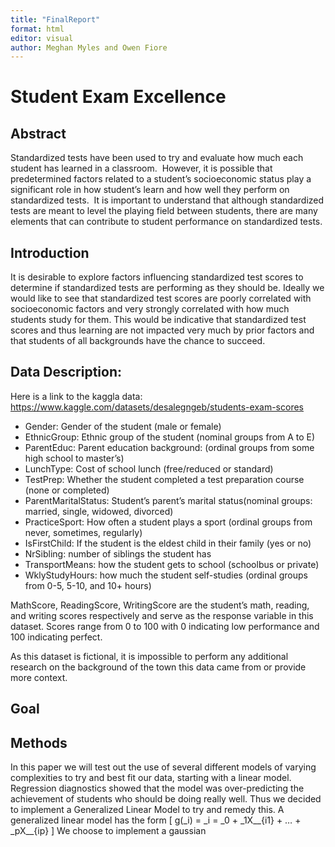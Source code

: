 ```yaml
---
title: "FinalReport"
format: html
editor: visual
author: Meghan Myles and Owen Fiore
---
```


# Student Exam Excellence

## Abstract

Standardized tests have been used to try and evaluate how much each student has learned in a classroom.  However, it is possible that predetermined factors related to a student's socioeconomic status play a significant role in how student's learn and how well they perform on standardized tests.  It is important to understand that although standardized tests are meant to level the playing field between students, there are many elements that can contribute to student performance on standardized tests.

## Introduction

It is desirable to explore factors influencing standardized test scores to determine if standardized tests are performing as they should be. Ideally we would like to see that standardized test scores are poorly correlated with socioeconomic factors and very strongly correlated with how much students study for them. This would be indicative that standardized test scores and thus learning are not impacted very much by prior factors and that students of all backgrounds have the chance to succeed.

## Data Description:

Here is a link to the kaggla data: <https://www.kaggle.com/datasets/desalegngeb/students-exam-scores>

-   Gender: Gender of the student (male or female)
-   EthnicGroup: Ethnic group of the student (nominal groups from A to E)
-   ParentEduc: Parent education background: (ordinal groups from some high school to master's)
-   LunchType: Cost of school lunch (free/reduced or standard)
-   TestPrep: Whether the student completed a test preparation course (none or completed)
-   ParentMaritalStatus: Student's parent's marital status(nominal groups: married, single, widowed, divorced)
-   PracticeSport: How often a student plays a sport (ordinal groups from never, sometimes, regularly)
-   IsFirstChild: If the student is the eldest child in their family (yes or no)
-   NrSibling: number of siblings the student has
-   TransportMeans: how the student gets to school (schoolbus or private)
-   WklyStudyHours: how much the student self-studies (ordinal groups from 0-5, 5-10, and 10+ hours)

MathScore, ReadingScore, WritingScore are the student's math, reading, and writing scores respectively and serve as the response variable in this dataset. Scores range from 0 to 100 with 0 indicating low performance and 100 indicating perfect.

As this dataset is fictional, it is impossible to perform any additional research on the background of the town this data came from or provide more context.

## Goal

## Methods
In this paper we will test out the use of several different models of varying complexities
to try and best fit our data, starting with a linear model.  Regression diagnostics showed that the model was over-predicting the achievement of students who should be doing really well.  Thus we decided to implement a Generalized Linear Model to try and remedy this. A generalized linear model has the form
\[ g(\mu_i) = \eta_i = \beta_0 + \beta_1X__{i1} + ... + \beta_pX__{ip} \]
We choose to implement a gaussian 